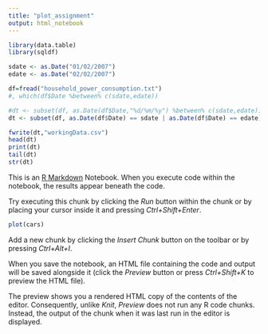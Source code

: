 ```yaml
---
title: "plot_assignment"
output: html_notebook
---
```



```r
library(data.table)
library(sqldf)

sdate <- as.Date("01/02/2007")
edate <- as.Date("02/02/2007")

df=fread("household_power_consumption.txt")
#, which(df$Date %between% c(sdate,edate))

#dt <- subset(df, as.Date(df$Date,"%d/%m/%y") %between% c(sdate,edate))
dt <- subset(df, as.Date(df$Date) == sdate | as.Date(df$Date) == edate)

fwrite(dt,"workingData.csv")
head(dt)
print(dt)
tail(dt)
str(dt)

```





This is an [R Markdown](http://rmarkdown.rstudio.com) Notebook. When you execute code within the notebook, the results appear beneath the code. 

Try executing this chunk by clicking the *Run* button within the chunk or by placing your cursor inside it and pressing *Ctrl+Shift+Enter*. 

```r
plot(cars)
```

Add a new chunk by clicking the *Insert Chunk* button on the toolbar or by pressing *Ctrl+Alt+I*.

When you save the notebook, an HTML file containing the code and output will be saved alongside it (click the *Preview* button or press *Ctrl+Shift+K* to preview the HTML file).

The preview shows you a rendered HTML copy of the contents of the editor. Consequently, unlike *Knit*, *Preview* does not run any R code chunks. Instead, the output of the chunk when it was last run in the editor is displayed.

